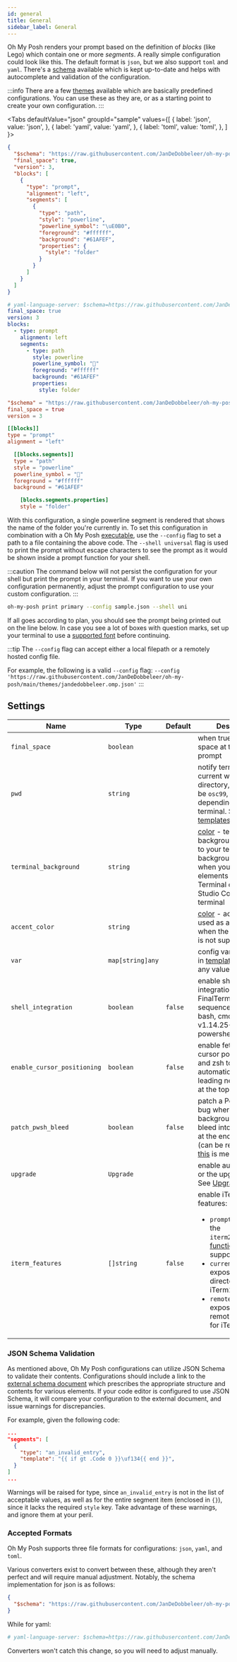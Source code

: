 ```yaml
---
id: general
title: General
sidebar_label: General
---
```



Oh My Posh renders your prompt based on the definition of _blocks_ (like Lego) which contain one or more _segments_.
A really simple configuration could look like this. The default format is `json`, but we also support `toml` and `yaml`.
There's a [schema][schema] available which is kept up-to-date and helps with autocomplete and validation of the configuration.

:::info
There are a few [themes][themes] available which are basically predefined configurations. You can use these as they are, or as a
starting point to create your own configuration.
:::

<Tabs
  defaultValue="json"
  groupId="sample"
  values={[
    { label: 'json', value: 'json', },
    { label: 'yaml', value: 'yaml', },
    { label: 'toml', value: 'toml', },
  ]
}>
<TabItem value="json">

```json
{
  "$schema": "https://raw.githubusercontent.com/JanDeDobbeleer/oh-my-posh/main/themes/schema.json",
  "final_space": true,
  "version": 3,
  "blocks": [
    {
      "type": "prompt",
      "alignment": "left",
      "segments": [
        {
          "type": "path",
          "style": "powerline",
          "powerline_symbol": "\uE0B0",
          "foreground": "#ffffff",
          "background": "#61AFEF",
          "properties": {
            "style": "folder"
          }
        }
      ]
    }
  ]
}
```

</TabItem>
<TabItem value="yaml">

```yaml
# yaml-language-server: $schema=https://raw.githubusercontent.com/JanDeDobbeleer/oh-my-posh/main/themes/schema.json
final_space: true
version: 3
blocks:
  - type: prompt
    alignment: left
    segments:
      - type: path
        style: powerline
        powerline_symbol: ""
        foreground: "#ffffff"
        background: "#61AFEF"
        properties:
          style: folder
```

</TabItem>
<TabItem value="toml">

```toml
"$schema" = "https://raw.githubusercontent.com/JanDeDobbeleer/oh-my-posh/main/themes/schema.json"
final_space = true
version = 3

[[blocks]]
type = "prompt"
alignment = "left"

  [[blocks.segments]]
  type = "path"
  style = "powerline"
  powerline_symbol = ""
  foreground = "#ffffff"
  background = "#61AFEF"

    [blocks.segments.properties]
    style = "folder"
```

</TabItem>
</Tabs>

With this configuration, a single powerline segment is rendered that shows the name of the folder you're currently in.
To set this configuration in combination with a Oh My Posh [executable][releases], use the `--config` flag to
set a path to a file containing the above code. The `--shell universal` flag is used to print the prompt without
escape characters to see the prompt as it would be shown inside a prompt function for your shell.

:::caution
The command below will not persist the configuration for your shell but print the prompt in your terminal.
If you want to use your own configuration permanently, adjust the prompt configuration to use your custom
configuration.
:::

```bash
oh-my-posh print primary --config sample.json --shell uni
```

If all goes according to plan, you should see the prompt being printed out on the line below. In case you see a lot of
boxes with question marks, set up your terminal to use a [supported font][font] before continuing.

:::tip
The `--config` flag can accept either a local filepath or a remotely hosted config file.

For example, the following is a valid `--config` flag:
`--config 'https://raw.githubusercontent.com/JanDeDobbeleer/oh-my-posh/main/themes/jandedobbeleer.omp.json'`
:::

## Settings

| Name                        | Type             | Default | Description                                                                                                                                                                                                                                                                  |
| --------------------------- | ---------------- | ------- | ---------------------------------------------------------------------------------------------------------------------------------------------------------------------------------------------------------------------------------------------------------------------------- |
| `final_space`               | `boolean`        |         | when true adds a space at the end of the prompt                                                                                                                                                                                                                              |
| `pwd`                       | `string`         |         | notify terminal of current working directory, values can be `osc99`, `osc7` or `osc51` depending on your terminal. Supports [templates][templates]                                                                                                                           |
| `terminal_background`       | `string`         |         | [color][colors] - terminal background color, set to your terminal's background color when you notice black elements in Windows Terminal or the Visual Studio Code integrated terminal                                                                                        |
| `accent_color`              | `string`         |         | [color][colors] - accent color, used as a fallback when the `accent` [color][accent] is not supported                                                                                                                                                                        |
| `var`                       | `map[string]any` |         | config variables to use in [templates][templates]. Can be any value                                                                                                                                                                                                          |
| `shell_integration`         | `boolean`        | `false` | enable shell integration using FinalTerm's OSC sequences. Works in bash, cmd (Clink v1.14.25+), fish, powershell and zsh                                                                                                                                                     |
| `enable_cursor_positioning` | `boolean`        | `false` | enable fetching the cursor position in bash and zsh to allow automatic hiding of leading newlines when at the top of the shell                                                                                                                                               |
| `patch_pwsh_bleed`          | `boolean`        | `false` | patch a PowerShell bug where the background colors bleed into the next line at the end of the buffer (can be removed when [this][pwsh-bleed] is merged)                                                                                                                      |
| `upgrade`                   | `Upgrade`        |         | enable auto upgrade or the upgrade notice. See [Upgrade]                                                                                                                                                                                            |
| `iterm_features`            | `[]string`       | `false` | enable iTerm2 specific features:<ul><li>`prompt_mark`: add the `iterm2_prompt_mark` [function][iterm2-si] for supported shells</li><li>`current_dir`: expose the current directory for iTerm2</li><li>`remote_host`: expose the current remote and user for iTerm2</li></ul> |

### JSON Schema Validation

As mentioned above, Oh My Posh configurations can utilize JSON Schema to validate their contents. Configurations should include a link to
the [external schema document][schema] which prescribes the appropriate structure and contents for various elements. If
your code editor is configured to use JSON Schema, it will compare your configuration to the external document, and issue
warnings for discrepancies.

For example, given the following code:

```json
...
"segments": [
  {
    "type": "an_invalid_entry",
    "template": "{{ if gt .Code 0 }}\uf134{{ end }}",
  }
]
...
```

Warnings will be raised for type, since `an_invalid_entry` is not in the list of acceptable values, as well as
for the entire segment item (enclosed in `{}`), since it lacks the required `style` key. Take advantage of these
warnings, and ignore them at your peril.

### Accepted Formats

Oh My Posh supports three file formats for configurations: `json`, `yaml`, and `toml`.

Various converters exist to convert between these, although they aren't perfect and will require manual
adjustment. Notably, the schema implementation for json is as follows:

```json
{
  "$schema": "https://raw.githubusercontent.com/JanDeDobbeleer/oh-my-posh/main/themes/schema.json"
}
```

While for yaml:

```yaml
# yaml-language-server: $schema=https://raw.githubusercontent.com/JanDeDobbeleer/oh-my-posh/main/themes/schema.json
```

Converters won't catch this change, so you will need to adjust manually.

[releases]: https://github.com/JanDeDobbeleer/oh-my-posh/releases/latest
[font]: /docs/installation/fonts
[schema]: https://github.com/JanDeDobbeleer/oh-my-posh/blob/main/themes/schema.json
[themes]: https://github.com/JanDeDobbeleer/oh-my-posh/tree/main/themes
[colors]: /docs/configuration/colors
[accent]: /docs/configuration/colors#standard-colors
[templates]: /docs/configuration/templates#config-variables
[pwsh-bleed]: https://github.com/PowerShell/PowerShell/pull/19019
[iterm2-si]: https://iterm2.com/documentation-shell-integration.html
[Upgrade]: /docs/installation/upgrade

